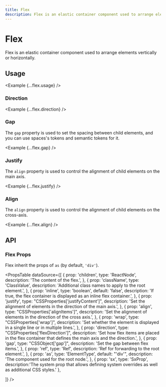 ```yaml
---
title: Flex
description: Flex is an elastic container component used to arrange elements vertically or horizontally.
---
```



# Flex

Flex is an elastic container component used to arrange elements vertically or horizontally.

<ComponentLinks component='flex' />

## Usage

<Example {...flex.usage} />

### Direction

<Example {...flex.direction} />

### Gap

The `gap` property is used to set the spacing between child elements, and you can use spaces's tokens and semantic tokens for it.

<Example {...flex.gap} />

### Justify

The `align` property is used to control the alignment of child elements on the main axis.

<Example {...flex.justify} />

### Align

The `align` property is used to control the alignment of child elements on the cross-axis.

<Example {...flex.align} />

## API

### Flex Props

Flex inherit the props of `as` (by default, `'div'`).

<PropsTable
  dataSource={[
    {
      prop: 'children',
      type: 'ReactNode',
      description: 'The content of the flex.',
    },
    {
      prop: 'className',
      type: 'ClassValue',
      description: 'Additional class names to apply to the root element.',
    },
    {
      prop: 'inline',
      type: 'boolean',
      default: 'false',
      description: 'If true, the flex container is displayed as an inline flex container.',
    },
    {
      prop: 'justify',
      type: "CSSProperties['justifyContent']",
      description: 'Set the alignment of elements in the direction of the main axis.',
    },
    {
      prop: 'align',
      type: "CSSProperties['alignItems']",
      description: 'Set the alignment of elements in the direction of the cross axis.',
    },
    {
      prop: 'wrap',
      type: "CSSProperties['wrap']",
      description:
        'Set whether the element is displayed in a single line or in multiple lines.',
    },
    {
      prop: 'direction',
      type: "CSSProperties['flexDirection']",
      description: 'Set how flex items are placed in the flex container that defines the main axis and the direction.',
    },
    {
      prop: 'gap',
      type: "CSSObject['gap']",
      description: 'Set the gap between flex items.',
    },
    {
      prop: 'ref',
      type: 'Ref',
      description: 'Ref for forwarding to the root element.',
    },
    {
      prop: 'as',
      type: 'ElementType',
      default: "'div'",
      description: 'The component used for the root node.',
    },
    {
      prop: 'sx',
      type: 'SxProp<FlexOwnerState>',
      description:'The system prop that allows defining system overrides as well as additional CSS styles.'
    },

]}
/>
